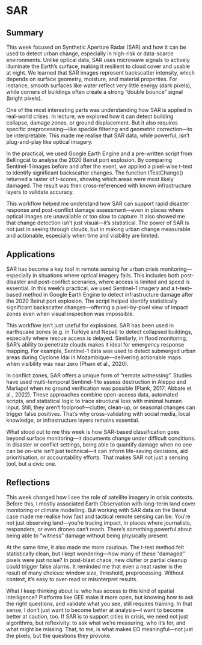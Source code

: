 # SAR

## Summary

This week focused on Synthetic Aperture Radar (SAR) and how it can be used to detect urban change, especially in high-risk or data-scarce environments. Unlike optical data, SAR uses microwave signals to actively illuminate the Earth’s surface, making it resilient to cloud cover and usable at night. We learned that SAR images represent backscatter intensity, which depends on surface geometry, moisture, and material properties. For instance, smooth surfaces like water reflect very little energy (dark pixels), while corners of buildings often create a strong “double bounce” signal (bright pixels).

One of the most interesting parts was understanding how SAR is applied in real-world crises. In lecture, we explored how it can detect building collapse, damage zones, or ground displacement. But it also requires specific preprocessing—like speckle filtering and geometric correction—to be interpretable. This made me realise that SAR data, while powerful, isn’t plug-and-play like optical imagery.

In the practical, we used Google Earth Engine and a pre-written script from Bellingcat to analyse the 2020 Beirut port explosion. By comparing Sentinel-1 images before and after the event, we applied a pixel-wise t-test to identify significant backscatter changes. The function tTestChange() returned a raster of t-scores, showing which areas were most likely damaged. The result was then cross-referenced with known infrastructure layers to validate accuracy.

This workflow helped me understand how SAR can support rapid disaster response and post-conflict damage assessment—even in places where optical images are unavailable or too slow to capture. It also showed me that change detection isn’t just visual—it’s statistical. The power of SAR is not just in seeing through clouds, but in making urban change measurable and actionable, especially when time and visibility are limited.

## Applications

SAR has become a key tool in remote sensing for urban crisis monitoring—especially in situations where optical imagery fails. This includes both post-disaster and post-conflict scenarios, where access is limited and speed is essential. In this week’s practical, we used Sentinel-1 imagery and a t-test–based method in Google Earth Engine to detect infrastructure damage after the 2020 Beirut port explosion. The script helped identify statistically significant backscatter changes—offering a pixel-by-pixel view of impact zones even when visual inspection was impossible.

This workflow isn’t just useful for explosions. SAR has been used in earthquake zones (e.g. in Türkiye and Nepal) to detect collapsed buildings, especially where rescue access is delayed. Similarly, in flood monitoring, SAR’s ability to penetrate clouds makes it ideal for emergency response mapping. For example, Sentinel-1 data was used to detect submerged urban areas during Cyclone Idai in Mozambique—delivering actionable maps when visibility was near zero (Pham et al., 2020).

In conflict zones, SAR offers a unique form of “remote witnessing”. Studies have used multi-temporal Sentinel-1 to assess destruction in Aleppo and Mariupol when no ground verification was possible (Plank, 2017; Abbate et al., 2022). These approaches combine open-access data, automated scripts, and statistical logic to trace structural loss with minimal human input. Still, they aren’t foolproof—clutter, clean-up, or seasonal changes can trigger false positives. That’s why cross-validating with social media, local knowledge, or infrastructure layers remains essential.

What stood out to me this week is how SAR-based classification goes beyond surface monitoring—it documents change under difficult conditions. In disaster or conflict settings, being able to quantify damage when no one can be on-site isn’t just technical—it can inform life-saving decisions, aid prioritisation, or accountability efforts. That makes SAR not just a sensing tool, but a civic one.

## Reflections

This week changed how I see the role of satellite imagery in crisis contexts. Before this, I mostly associated Earth Observation with long-term land cover monitoring or climate modelling. But working with SAR data on the Beirut case made me realise how fast and tactical remote sensing can be. You’re not just observing land—you’re tracing impact, in places where journalists, responders, or even drones can’t reach. There’s something powerful about being able to “witness” damage without being physically present.

At the same time, it also made me more cautious. The t-test method felt statistically clean, but I kept wondering—how many of these “damaged” pixels were just noise? In post-blast chaos, new clutter or partial cleanup could trigger false alarms. It reminded me that even a neat raster is the result of many choices: window size, threshold, preprocessing. Without context, it’s easy to over-read or misinterpret results.

What I keep thinking about is: who has access to this kind of spatial intelligence? Platforms like GEE make it more open, but knowing how to ask the right questions, and validate what you see, still requires training. In that sense, I don’t just want to become better at analysis—I want to become better at caution, too. If SAR is to support cities in crisis, we need not just algorithms, but reflexivity: to ask what we’re measuring, who it’s for, and what might be missing. That, to me, is what makes EO meaningful—not just the pixels, but the questions they provoke.
